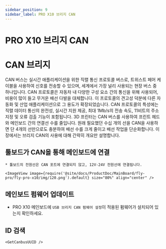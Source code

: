 ```yaml
---
sidebar_position: 9
sidebar_label: PRO X10 브리지 CAN
---
```


# PRO X10 브리지 CAN




# CAN 브리지

CAN 버스는 실시간 애플리케이션을 위한 직렬 통신 프로토콜 버스로, 트위스트 페어 케이블을 사용하여 신호를 전송할 수 있으며, 세계에서 가장 널리 사용되는 현장 버스 중 하나입니다. CAN 프로토콜은 자동차 내 다양한 구성 요소 간의 통신을 위해 사용되어, 비용이 많이 들고 무거운 배선 다발을 대체합니다. 이 프로토콜의 견고성 덕분에 다른 자동화 및 산업 애플리케이션으로 그 용도가 확장되었습니다. CAN 프로토콜의 특성에는 직렬 데이터 통신의 완전성, 실시간 지원 제공, 최대 1Mb/s의 전송 속도, 11비트의 주소 지정 및 오류 검출 기능이 포함됩니다.
3D 프린터는 CAN 버스를 사용하여 프린트 헤드와 메인보드 간의 연결선 수를 줄입니다. 원래 필요했던 수십 개의 선을 CAN을 사용하면 단 4개의 선만으로도 충분하여 배선 수를 크게 줄이고 배선 작업을 단순화합니다.
이 장에서는 브리지 CAN의 사용에 대해 간략히 개요만 설명합니다.

## 툴보드가 CAN을 통해 메인보드에 연결

    * 툴보드의 전원선은 CAN 포트에 연결되지 않고, 12V-24V 전원선에 연결됩니다.

    <ImageView image={require('@site/docs/ProductDoc/MainBoard/fly-pro/fly-pro-x10/img/120.png').default} size="80%" align="center" />

## 메인보드 펌웨어 업데이트

* PRO X10 메인보드에 `USB 브리지 CAN 펌웨어 설정`이 적용된 펌웨어가 설치되어 있는지 확인하세요.


## ID 검색

    <GetCanbusUUID />